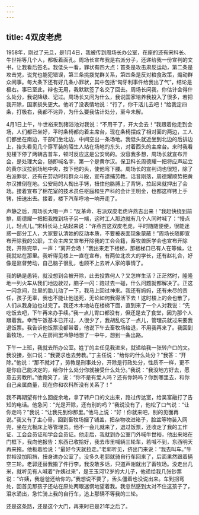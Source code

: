 ```yaml
---
---
---
```

title: 4双皮老虎
---




1958年，刚过了元旦，是1月4日，我被传到周场长办公室，在座的还有宋科长、牛世裕等几个人，都板着面孔。周场长宣布我是右派分子，还递给我一份宣判的文书，让我看后签名。我低头一看，罪状有四大点：首条是攻击肃反运动，第二条是攻击党，说党也能犯错误，第三条挑拨党群关系，第四条是反对粮食政策，煽动群众闹事。每大条下还有好几条小罪状，其中包括“匈牙利事件给我出了气”，结论是极右。事已至此，辩也无用，我默默签了名交了回去。周场长问我，你估计会得什么处分，我说降级、记过。周场长又问为什么，我说国家培养我投入了很多，若把我开除，国家损失更大。他听了没表情地说：“行了，你干活儿去吧！”给我定四条，打极右，我都不诧异，为什么要我估计处分，至今未解。

4月1日上午，牛世裕来到猪浴池对我说：“不用干了，开大会去！”我跟着他走到会场，人们都已坐好，平时条椅都向着主席台，现在条椅摆成了相对面的两边，工人们都坐在南边，干部们坐北边，中间空出一条场地。我低头就近坐到北边的后排边上，抬头看见几个穿军装的陌生人站在场地的东头，对着西头的主席台。来时我看见楼下停了两辆吉普车，顿时反应这是公安局的。没容我多想，周场长就宣布开会，是处理大会，随即喊名字，第一个是黄尔汉。保卫科长周德耀一把将应声起立的黄尔汉拉到场地中央，按下他的头，使他弯下腰。周场长的宣判词也很短，除了右派罪状，还有在劳动时和群众斗殴，宣布逮捕劳教。话音刚落，周德耀顺势把黄尔汉推倒在地。公安局的人掏出手铐，扭住他胳膊上了背铐，拉起来就押出了会场。接着宣布了棉花室的技术员任枢庭和生产科的会计王明金，也都这样铐上手铐，扭送出去。接着，楼下汽车呼地一响开走了。

声静之后，周场长大喝一声：“反革命、右派双皮老虎许燕吉出来！”我赶快绕到前排，周德耀一把把我拽到场子另一端，这时工人那边就有几个人同时喊了：“慢点儿，轻点儿。”宋科长马上站起来说：“许燕吉这双皮老虎，平时随随便便，很能迷惑一部分工人，大家要认清她的反动本质，不要被表面现象蒙蔽！”周场长随即宣布开除我的公职，工会主席又宣布开除我的工会会籍，畜牧兽医学会也宣布开除我，开除完毕，一声：“离开会场！”我出来走下楼梯，那楼梯口已有人在等候，让我就站在那里。我听得见楼上一直在宣布，有两位北农大的学长，还有赵礼合，好像是监督劳动，自己脑子很乱，也顾不上去听人家的事情了。

我的确是愚钝，就没想到会被开除，此去投靠何人？又怎样生活？正茫然时，隆隆地一列火车从我们地边驶过，脑子一闪：跑过去一碰，什么问题就都解决了。正这一闪念间，肚里的胎儿动了一下，我马上回过神来。我还有妈妈，还有未尽的责任，孩子无辜，我也不能让他送死，无论如何我得活下去！这时楼上的会也散了，人们从我身边也过完了。我还木木地站在楼梯下面，直到来了一个人对我说：“先吃饭去吧，下午再来办手续。”我一点儿胃口都没有，但还是去了食堂，因为那个人跟着我。幸而午饭基本已开过，人很少了，我胡乱吃了一点儿，管理员就过来要我退饭票。我告诉他饭票没都带着，他说下午去畜牧场给退，不用我再来了。我回到畜牧场，一个人在房间里冷静地想了一中午，想到一条出路。

下午一上班，我就去所办公室。姓丁的主任见我进来，就递给我一张转户口的文。我没接，张口说：“我要求也去劳教。”丁主任说：“给你的什么处分？”我答：“开除。”他说：“那不就对了，劳教是刑事处分，开除是行政处分，性质不一样，更不是你自己能决定的，给你什么处分你就接受什么处分。”我说：“我没地方好去，愿意去劳教所。”他竟笑了，说：“你不是有爱人吗？还有你妈吗？你到哪里去，和你自己亲属商量，现在你和农科所没有关系了！”

我不再期望有什么回旋余地，拿了转户口的文出来，路过传达室，给吴富融打了告知的电话。他急问：“光是开除，还有别的吗？”我说没有了，他松了口气说：“让你走吗？”我说：“让我先到你那里。”他马上说：“好！你就来吧，别的见面再说。”我又有了主心骨，回到畜牧场捆了铺盖，把杂物收进箱子，脸盆等物装入网兜，坐在光板床上等管理员。他不一会儿就来了，退过饭票，还收走了我的工作证、工会会员证和学会会员证。他走后，我就到办公室门外喊牛世裕，他出来站在门框下，我向他报告：东西已收拾好，我去市里喊辆三轮车，若喊不到，东西明天再来拖。他板着脸说：“最好今天就拉走。”老郭听见，挤出门来说：“我去叫车。”牛世裕没加阻挡，扭身进办公室了。没多久老郭就骑自行车回来了，后面果然跟着辆空三轮。老郭还替我搬了件行李，我没敢多话，只道声谢就出了畜牧场。没走出几米，就听见有人喊着“许姨过来”，是王玉河12岁的大儿子，他递给我几张钞票说：“许姨，我爸爸还给你的。”我想说不要了，舌头僵着也没说出来。车到拐弯处，回首见那孩子还站在原处两眼迷惘地望着我。我忽然感到太对不住这孩子了，泪水涌出，急忙骑上我的自行车，追上那辆不等我的三轮。

还是这条路，还是这个大门，再来时已是21年之后了。